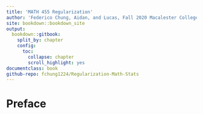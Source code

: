 ```yaml
---
title: 'MATH 455 Regularization'
author: 'Federico Chung, Aidan, and Lucas, Fall 2020 Macalester College'
site: bookdown::bookdown_site
output: 
  bookdown::gitbook:
    split_by: chapter
    config:
      toc:
        collapse: chapter
        scroll_highlight: yes
documentclass: book  
github-repo: fchung1224/Regularization-Math-Stats
---
```

  
# Preface {-}

